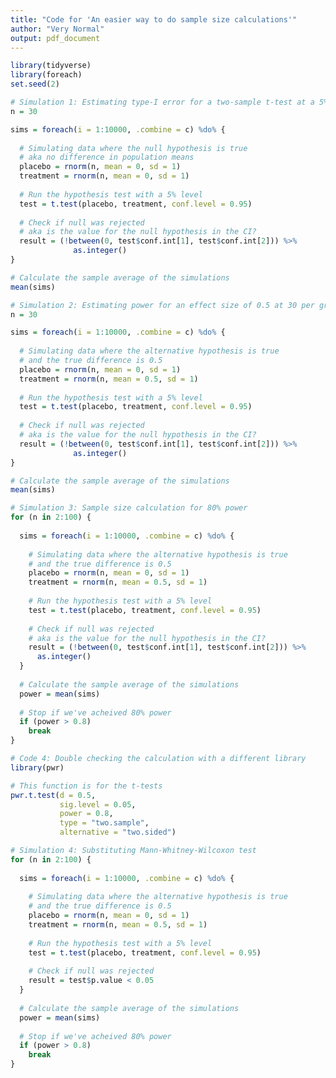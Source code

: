 ```yaml
---
title: "Code for 'An easier way to do sample size calculations'"
author: "Very Normal"
output: pdf_document
---
```


```r
library(tidyverse)
library(foreach)
set.seed(2)
```

```r
# Simulation 1: Estimating type-I error for a two-sample t-test at a 5% level
n = 30

sims = foreach(i = 1:10000, .combine = c) %do% {
  
  # Simulating data where the null hypothesis is true 
  # aka no difference in population means
  placebo = rnorm(n, mean = 0, sd = 1)
  treatment = rnorm(n, mean = 0, sd = 1)
  
  # Run the hypothesis test with a 5% level
  test = t.test(placebo, treatment, conf.level = 0.95)
  
  # Check if null was rejected
  # aka is the value for the null hypothesis in the CI?
  result = (!between(0, test$conf.int[1], test$conf.int[2])) %>%
              as.integer()
}

# Calculate the sample average of the simulations 
mean(sims)
```

```r
# Simulation 2: Estimating power for an effect size of 0.5 at 30 per group
n = 30

sims = foreach(i = 1:10000, .combine = c) %do% {
  
  # Simulating data where the alternative hypothesis is true 
  # and the true difference is 0.5
  placebo = rnorm(n, mean = 0, sd = 1)
  treatment = rnorm(n, mean = 0.5, sd = 1)
  
  # Run the hypothesis test with a 5% level
  test = t.test(placebo, treatment, conf.level = 0.95)
  
  # Check if null was rejected
  # aka is the value for the null hypothesis in the CI?
  result = (!between(0, test$conf.int[1], test$conf.int[2])) %>%
              as.integer()
}

# Calculate the sample average of the simulations 
mean(sims)
```

```r
# Simulation 3: Sample size calculation for 80% power
for (n in 2:100) {
  
  sims = foreach(i = 1:10000, .combine = c) %do% {
    
    # Simulating data where the alternative hypothesis is true 
    # and the true difference is 0.5
    placebo = rnorm(n, mean = 0, sd = 1)
    treatment = rnorm(n, mean = 0.5, sd = 1)
    
    # Run the hypothesis test with a 5% level
    test = t.test(placebo, treatment, conf.level = 0.95)
    
    # Check if null was rejected
    # aka is the value for the null hypothesis in the CI?
    result = (!between(0, test$conf.int[1], test$conf.int[2])) %>%
      as.integer()
  }
  
  # Calculate the sample average of the simulations 
  power = mean(sims)
   
  # Stop if we've acheived 80% power
  if (power > 0.8)
    break
}
```

```r
# Code 4: Double checking the calculation with a different library
library(pwr)

# This function is for the t-tests
pwr.t.test(d = 0.5, 
           sig.level = 0.05, 
           power = 0.8, 
           type = "two.sample", 
           alternative = "two.sided")
```

```r
# Simulation 4: Substituting Mann-Whitney-Wilcoxon test
for (n in 2:100) {
  
  sims = foreach(i = 1:10000, .combine = c) %do% {
    
    # Simulating data where the alternative hypothesis is true 
    # and the true difference is 0.5
    placebo = rnorm(n, mean = 0, sd = 1)
    treatment = rnorm(n, mean = 0.5, sd = 1)
    
    # Run the hypothesis test with a 5% level
    test = t.test(placebo, treatment, conf.level = 0.95)
    
    # Check if null was rejected
    result = test$p.value < 0.05
  }
  
  # Calculate the sample average of the simulations 
  power = mean(sims)
   
  # Stop if we've acheived 80% power
  if (power > 0.8)
    break
}
```